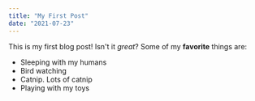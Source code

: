 ```yaml
---
title: "My First Post"
date: "2021-07-23"
---
```

This is my first blog post! Isn't it *great*?
Some of my **favorite** things are:

* Sleeping with my humans
* Bird watching
* Catnip.  Lots of catnip
* Playing with my toys